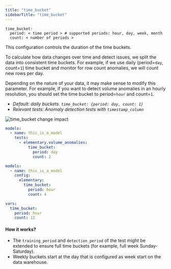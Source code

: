 ```yaml
---
title: "time_bucket"
sidebarTitle: "time_bucket"
---
```

<Snippet file="ai-generate-test.mdx" />

```
time_bucket:
  period: < time period > # supported periods: hour, day, week, month
  count: < number of periods >
```

This configuration controls the duration of the time buckets.

To calculate how data changes over time and detect issues, we split the data into consistent time buckets.
For example, if we use daily (period=`day`, count=`1`) time bucket and monitor for row count anomalies, we will count new rows per day.

Depending on the nature of your data, it may make sense to modify this parameter.
For example, if you want to detect volume anomalies in an hourly resolution, you should set the time bucket to period=`hour` and count=`1`.

- _Default: daily buckets. `time_bucket: {period: day, count: 1}`_
- _Relevant tests: Anomaly detection tests with `timestamp_column`_

<Frame caption="time_bucket change impact">
  <img
    src="https://res.cloudinary.com/diuctyblm/image/upload/v1681301377/Anomaly%20detection%20tests/time_bucket_ypxuxu.png"
    alt="time_bucket change impact"
  />
</Frame>

<RequestExample>

```yml test
models:
  - name: this_is_a_model
    tests:
      - elementary.volume_anomalies:
          time_bucket:
            period: day
            count: 2
```

```yml model
models:
  - name: this_is_a_model
    config:
      elementary:
        time_bucket:
          period: hour
          count: 4
```

```yml dbt_project.yml
vars:
  time_bucket:
    period: hour
    count: 12
```

</RequestExample>

#### How it works?

- The `training_period` and `detection_period` of the test might be extended to ensure full time buckets (for example, full week Sunday-Saturday).
- Weekly buckets start at the day that is configured as week start on the data warehouse.
